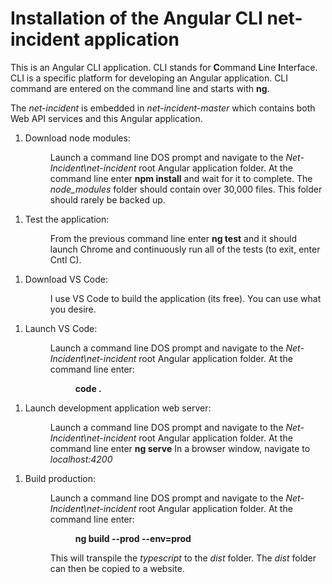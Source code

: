 = Installation of the Angular CLI net-incident application =

This is an Angular CLI application.  CLI stands for '''C'''ommand '''L'''ine '''I'''nterface.  CLI is a specific platform for developing an Angular application.  CLI command are entered on the command line and starts with '''ng'''. 

The ''net-incident'' is embedded in ''net-incident-master'' which contains both Web API services and this Angular application.

# Download node modules:
#: Launch a command line DOS prompt and navigate to the ''Net-Incident\net-incident'' root Angular application folder.  At the command line enter '''npm install''' and wait for it to complete.  The ''node_modules'' folder should contain over 30,000 files.  This folder should rarely be backed up.

# Test the application:
#: From the previous command line enter '''ng test''' and it should launch Chrome and continuously run all of the tests (to exit, enter Cntl C).

# Download VS Code:
#: I use VS Code to build the application (its free).  You can use what you desire.

# Launch VS Code:
#: Launch a command line DOS prompt and navigate to the ''Net-Incident\net-incident'' root Angular application folder.  At the command line enter:
#:: '''code .'''

# Launch development application web server:
#: Launch a command line DOS prompt and navigate to the ''Net-Incident\net-incident'' root Angular application folder.  At the command line enter '''ng serve'''  In a browser window, navigate to ''localhost:4200''

# Build production:
#: Launch a command line DOS prompt and navigate to the ''Net-Incident\net-incident'' root Angular application folder.  At the command line enter:
#:: '''ng build --prod --env=prod'''
#: This will transpile the ''typescript'' to the ''dist'' folder.  The ''dist'' folder can then be copied to a website.
